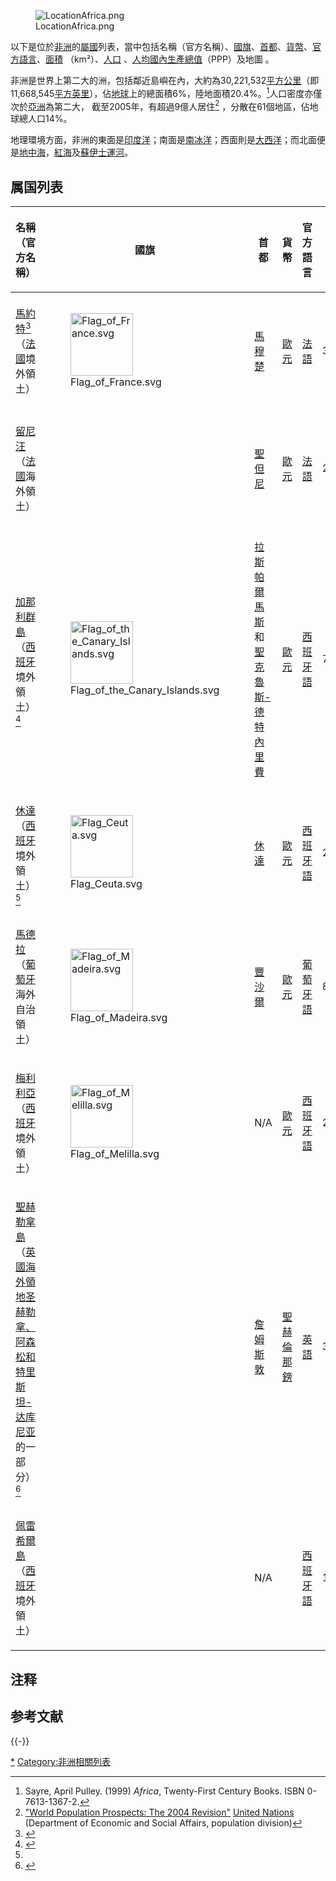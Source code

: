 [[File:LocationAfrica.png|right]]

以下是位於[[非洲|非洲]]的[[屬國|屬國]]列表，當中包括名稱（官方名稱）、[[國旗|國旗]]、[[首都|首都]]、[[貨幣|貨幣]]、[[官方語言|官方語言]]、[[面積|面積]] （km²）、[[人口|人口]] 、[[人均國內生產總值|人均國內生產總值]]（PPP）及地圖 。

非洲是世界上第二大的洲，包括鄰近島嶼在內，大約為30,221,532[[平方公里|平方公里]]（即11,668,545[[平方英里|平方英里]]），佔[[地球|地球]]上的總面積6%，陸地面積20.4%。<ref name=Sayre>Sayre, April Pulley. (1999) ''Africa'', Twenty-First Century Books. ISBN 0-7613-1367-2.</ref>人口密度亦僅次於[[亞洲|亞洲]]為第二大，
截至2005年，有超過9億人居住<ref>[http://esa.un.org/unpp/ "World Population Prospects: The 2004 Revision"] {{Wayback|url=http://esa.un.org/unpp/ |date=20080616043053 }} [[United_Nations|United Nations]] (Department of Economic and Social Affairs, population division)</ref> ，分散在61個地區，佔地球總人口14%。

地理環境方面，非洲的東面是[[印度洋|印度洋]]；南面是[[南冰洋|南冰洋]]；西面則是[[大西洋|大西洋]]；而北面便是[[地中海|地中海]]，[[紅海|紅海]]及[[蘇伊士運河|蘇伊士運河]]。

== 属国列表 ==
{{clear}}
{| class="wikitable sortable" style="font-size: 90%;" width="100%"
! 名稱<br />（'''官方名稱'''）<br /> !!class=unsortable| 國旗 !! 首都 !! 貨幣 !! 官方語言 !! 面積<br />（km²）<br />!! 人口 !! 人均國內生產總值（PPP） !! 地圖
|-
| [[馬約特|馬約特]]<ref>{{cite web |url = https://www.cia.gov/library/publications/the-world-factbook/geos/mf.html |title = The World Factbook: Mayotte |publisher = [[中央情报局|CIA]] Directorate of Intelligence |accessdate = 2008-06-12 |date = 2008-05-15 |deadurl = yes |archiveurl = https://web.archive.org/web/20120921084632/https://www.cia.gov/library/publications/the-world-factbook/geos/mf.html |archivedate = 2012-09-21 }}</ref><br />（[[法國|法國]]境外領土）<br />{{NoteTag|name="ODTF"|[[法國行政區劃#.E6.B5.B7.E5.A4.96|法國行政區劃]].}} || [[File:Flag_of_France.svg|100px]] || [[馬穆楚|馬穆楚]] || [[歐元|歐元]] || [[法語|法語]] || 374 || 186,452 || 2,600 || <span style="display: none">43b</span>[[File:Mayotte_in_France_2016.svg|150px]]
|- 
| [[留尼汪|留尼汪]]<br />（[[法國|法國]]海外領土）<br />{{NoteTag|name="ODTF"}} || {{flagicon|Réunion|size=100px}} || [[聖但尼_(留尼旺)|聖但尼]] || [[歐元|歐元]] || [[法語|法語]] || 2,512 || 793,000 || N/A ||<span style="display: none">44b</span> [[File:Reunion_in_France.svg|150px]]
|- 
| [[加那利群島|加那利群島]]<br />（[[西班牙|西班牙]]境外領土）<br /><ref name="CIA-spain">{{cite web |url = https://www.cia.gov/library/publications/the-world-factbook/geos/sp.html |title = The World Factbook: Spain |publisher = [[中央情报局|CIA]] Directorate of Intelligence |accessdate = 2008-05-16 |date = 2008-05-16 |archive-date = 2019-05-11 |archive-url = https://web.archive.org/web/20190511141851/https://www.cia.gov/library/publications/the-world-factbook/geos/sp.html |dead-url = no }}</ref>{{NoteTag|為[[西班牙|西班牙]]一[[自治區|自治區]]。|name="ACS"}} ||[[File:Flag_of_the_Canary_Islands.svg|100px]] || [[拉斯帕爾馬斯|拉斯帕爾馬斯]]和[[聖克魯斯-德特內里費|聖克魯斯-德特內里費]] || [[歐元|歐元]] || [[西班牙語|西班牙語]] || 7,447 || 1,995,833 || N/A || <span style="display: none">6</span>[[File:Spain_in_the_European_Union_and_in_its_region_(Canary_Islands_special_and_special_marker).svg|150px]]
|- 
| [[休達|休達]]<br />（[[西班牙|西班牙]]境外領土）<br /><ref name="CIA-spain" />{{NoteTag|name="ACS"}} || [[File:Flag_Ceuta.svg|100px]] || [[休達|休達]] || [[歐元|歐元]] || [[西班牙語|西班牙語]] || 28 || 76,861 || N/A || <span style="display:none">2a</span>[[File:Spain_in_the_European_Union_and_in_its_region_(Ceuta_special).svg|150px]]
|- 
| [[馬德拉|馬德拉]]<br />（[[葡萄牙|葡萄牙]]海外自治領土）<br />{{NoteTag|name="ODTF"}} || [[File:Flag_of_Madeira.svg|100px]]|| [[豐沙爾|豐沙爾]] ||[[歐元|歐元]] || [[葡萄牙語|葡萄牙語]] || 828|| 245,806|| N/A ||<span style="display:none">44b</span> [[File:Portugal_in_the_European_Union_and_in_its_region_(Madeira_special).svg|150px]]
|- 
| [[梅利利亞|梅利利亞]]<br />（[[西班牙|西班牙]]境外領土）<br />{{NoteTag|name="ACS"}} || [[File:Flag_of_Melilla.svg|100px]] || N/A || [[歐元|歐元]] || [[西班牙語|西班牙語]] || 20 || 72,000 || N/A || <span style="display: none">2b</span>[[File:Spain_in_the_European_Union_and_in_its_region_(Melilla_special).svg|150px]]
|- 
| [[聖赫勒拿島|聖赫勒拿島]]<br />（[[英國海外領地|英國海外領地]][[圣赫勒拿、阿森松和特里斯坦-达库尼亚|圣赫勒拿、阿森松和特里斯坦-达库尼亚]]的一部分）<br /><ref>{{cite web |url=https://www.cia.gov/library/publications/the-world-factbook/geos/sh.html |title=The World Factbook: Saint Helena |publisher=[[中央情报局|CIA]] Directorate of Intelligence |accessdate=2008-06-12 |date=2008-05-15 |archive-date=2010-12-28 |archive-url=https://web.archive.org/web/20101228232819/https://www.cia.gov/library/publications/the-world-factbook/geos/sh.html |dead-url=no }}</ref> || {{flagicon|Saint Helena|size=100px}} || [[詹姆斯敦|詹姆斯敦]] || [[聖赫倫那鎊|聖赫倫那鎊]] || [[英語|英語]] ||  3,926 || 4,250 || N/A || <span style="display: none">40b</span>[[File:Saint_Helena,_Ascension_and_Tristan_da_Cunha_in_United_Kingdom.svg|150px]]
|- 
| [[佩雷希爾島|佩雷希爾島]]{{NoteTag|[[西班牙|西班牙]]和[[摩洛哥|摩洛哥]]都声称拥有对[[佩雷希尔岛|佩雷希尔岛]]的[[主权|主权]]。}}<br />（[[西班牙|西班牙]]境外領土） || {{flagicon|Spain|size=100px}} || N/A || || [[西班牙語|西班牙語]] ||  135 || 0 || N/A || <span style="display: none">40b</span>{{Location map|Spain
|label=佩雷希爾島
|lat_dir=N
|lon_dir=W
|lat_deg=35|lat_min=55|lat_sec=
|lon_deg=5|lon_min=25|lon_sec=
|position=right
|width=150
|float=right
|caption=佩雷希爾島在西班牙的位置
}}
|}

== 注释 ==
{{NoteFoot}}

== 参考文献 ==
{{Reflist|30em}}

{{-}}
{{Africa}}

[[Category:非洲國家|*]]
[[Category:非洲相關列表|Category:非洲相關列表]]